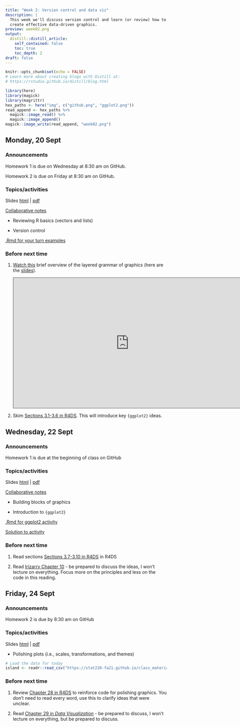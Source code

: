 ```yaml
---
title: "Week 2: Version control and data viz"
description: |
  This week we'll discuss version control and learn (or review) how to use the ggplot2 library to 
  create effective data-driven graphics.
preview: week02.png
output:
  distill::distill_article:
    self_contained: false
    toc: true
    toc_depth: 2
draft: false
---
```



```r
knitr::opts_chunk$set(echo = FALSE)
# Learn more about creating blogs with Distill at:
# https://rstudio.github.io/distill/blog.html

library(here)
library(magick)
library(magrittr)
hex_paths <- here("img", c("github.png", "ggplot2.png"))
read_append <- hex_paths %>%
  magick::image_read() %>%
  magick::image_append()
magick::image_write(read_append, "week02.png")
```

## Monday, 20 Sept


### Announcements

Homework 1 is due on Wednesday at 8:30 am on GitHub.

Homework 2 is due on Friday at 8:30 am on GitHub.

### Topics/activities

Slides [html](https://stat220-fa21.github.io/class_materials/slides/04-version-control) | [pdf](https://stat220-fa21.github.io/class_materials/slides/04-version-control.pdf)

[Collaborative notes](https://docs.google.com/document/d/1ZbbpxqUUOZ5ooJR3y5wczNY_pj0wjHL9-Nn81_edhik/edit?usp=sharing)

- Reviewing R basics (vectors and lists)

- Version control

[.Rmd for your turn examples](https://stat220-fa21.github.io/class_materials/activities/02-r-basics.Rmd)


### Before next time

1. [Watch this](https://carleton.hosted.panopto.com/Panopto/Pages/Viewer.aspx?id=6f63d31a-4fa0-4f93-8f74-ada500fde064) brief overview of the layered grammar of graphics (here are the [slides](https://stat220-fa21.github.io/class_materials/slides/03-grammar-of-graphics.pdf)).

    <iframe src="https://carleton.hosted.panopto.com/Panopto/Pages/Embed.aspx?id=6f63d31a-4fa0-4f93-8f74-ada500fde064&autoplay=false&offerviewer=true&showtitle=false&showbrand=true&captions=false&interactivity=all" height="405" width="720" style="border: 1px solid #464646;" allowfullscreen allow="autoplay"></iframe>

1. Skim [Sections 3.1-3.6 in R4DS](https://r4ds.had.co.nz/data-visualisation.html#introduction-1). This will introduce key `{ggplot2}` ideas.




## Wednesday, 22 Sept

### Announcements

Homework 1 is due at the beginning of class on GitHub

### Topics/activities

Slides [html](https://stat220-fa21.github.io/class_materials/slides/05-ggplot2-essentials) | [pdf](https://stat220-fa21.github.io/class_materials/slides/05-ggplot2-essentials.pdf)

[Collaborative notes](https://docs.google.com/document/d/1ZbbpxqUUOZ5ooJR3y5wczNY_pj0wjHL9-Nn81_edhik/edit?usp=sharing)

- Building blocks of graphics

- Introduction to `{ggplot2}`

[.Rmd for ggplot2 activity](https://stat220-fa21.github.io/class_materials/activities/04_ggplot2_basics.Rmd)

[Solution to activity](https://stat220-fa21.github.io/class_materials/activities/04_soln_ggplot2_basics.html)


### Before next time

1. Read sections  [Sections 3.7-3.10 in R4DS](https://r4ds.had.co.nz/data-visualisation.html#introduction-1) in R4DS

1. Read [Irizarry Chapter 10](https://rafalab.github.io/dsbook/data-visualization-principles.html) - be prepared to discuss the ideas, I won't lecture on everything. Focus more on the principles and less on the code in this reading.




## Friday, 24 Sept

### Announcements

Homework 2 is due by 8:30 am on GitHub

### Topics/activities

Slides [html](https://stat220-fa21.github.io/class_materials/slides/05-polishing-plots) | [pdf](https://stat220-fa21.github.io/class_materials/slides/05-polishing-plots.pdf)

- Polishing plots (i.e., scales, transformations, and themes)

```r
# Load the data for today 
island <- readr::read_csv("https://stat220-fa21.github.io/class_materials/data/island_species.csv")
```



### Before next time


1. Review [Chapter 28 in R4DS](https://r4ds.had.co.nz/graphics-for-communication.html) to reinforce code for polishing graphics. You don't need to read every word, use this to clarify ideas that were unclear.

1. Read [Chapter 29 in *Data Visualization*](https://clauswilke.com/dataviz/telling-a-story.html) - be prepared to discuss, I won't lecture on everything, but be prepared to discuss.

